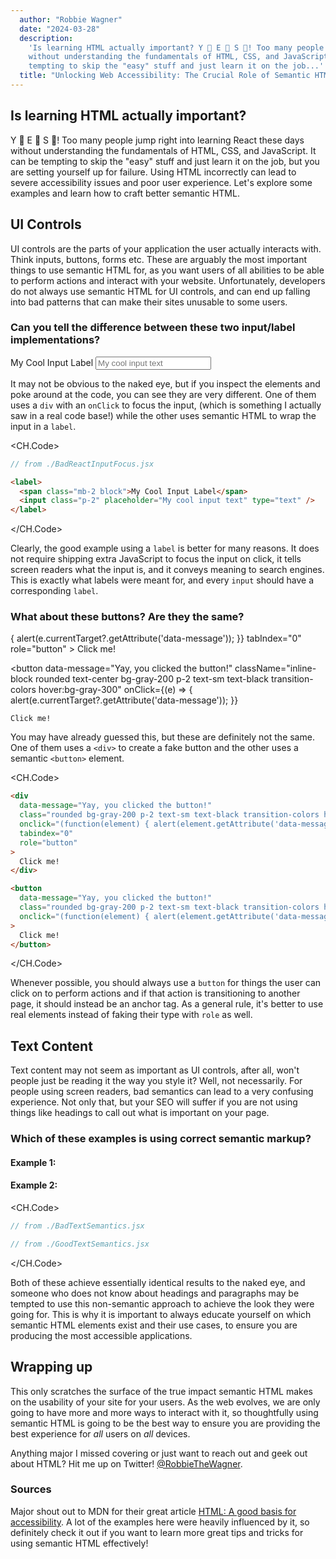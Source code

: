 ```yaml
---
  author: "Robbie Wagner"
  date: "2024-03-28"
  description:
    'Is learning HTML actually important? Y 👏 E 👏 S 👏! Too many people jump right into learning React these days
    without understanding the fundamentals of HTML, CSS, and JavaScript. It can be
    tempting to skip the "easy" stuff and just learn it on the job...'
  title: "Unlocking Web Accessibility: The Crucial Role of Semantic HTML in Inclusive Design"
---
```





## Is learning HTML actually important?

Y 👏 E 👏 S 👏! Too many people jump right into learning React these days
without understanding the fundamentals of HTML, CSS, and JavaScript. It can be
tempting to skip the "easy" stuff and just learn it on the job, but you are
setting yourself up for failure. Using HTML incorrectly can lead to severe
accessibility issues and poor user experience. Let's explore some examples and
learn how to craft better semantic HTML.

## UI Controls

UI controls are the parts of your application the user actually interacts with.
Think inputs, buttons, forms etc. These are arguably the most important things
to use semantic HTML for, as you want users of all abilities to be able to
perform actions and interact with your website. Unfortunately, developers do not
always use semantic HTML for UI controls, and can end up falling into bad
patterns that can make their sites unusable to some users.

### Can you tell the difference between these two input/label implementations?

<div className="not-prose mb-4 py-4 grid grid-cols-1 gap-4 lg:grid-cols-2">
  <div>
    <BadReactInputFocus />
  </div>

  <div>
    <label>
      <span className="mb-2 block">My Cool Input Label</span>
      <input className="border p-2" placeholder="My cool input text" type="text"/>
    </label>
  </div>
</div>

It may not be obvious to the naked eye, but if you inspect the elements and poke
around at the code, you can see they are very different. One of them uses a
`div` with an `onClick` to focus the input, (which is something I actually saw
in a real code base!) while the other uses semantic HTML to wrap the input in a
`label`.

<CH.Code>
```jsx BadReactInputFocus.jsx
// from ./BadReactInputFocus.jsx
```

```html accessible-html-input.html
<label>
  <span class="mb-2 block">My Cool Input Label</span>
  <input class="p-2" placeholder="My cool input text" type="text" />
</label>
```

</CH.Code>

Clearly, the good example using a `label` is better for many reasons. It does
not require shipping extra JavaScript to focus the input on click, it tells
screen readers what the input is, and it conveys meaning to search engines. This
is exactly what labels were meant for, and every `input` should have a
corresponding `label`.

### What about these buttons? Are they the same?

<div className="not-prose mb-4 py-4 grid grid-cols-1 gap-8 lg:grid-cols-2">
  <div
    data-message="Yay, you clicked the button!"
    className="inline-block text-center rounded bg-gray-200 p-2 text-sm text-black transition-colors hover:bg-gray-300"
    onClick={(e) => {
      alert(e.currentTarget?.getAttribute('data-message'));
    }}
    tabIndex="0"
    role="button"
  >
    Click me!
  </div>

  <button
    data-message="Yay, you clicked the button!"
    className="inline-block rounded text-center bg-gray-200 p-2 text-sm text-black transition-colors hover:bg-gray-300"
    onClick={(e) => {
      alert(e.currentTarget?.getAttribute('data-message'));
    }}
  >
    Click me!
  </button>
</div>

You may have already guessed this, but these are definitely not the same. One of
them uses a `<div>` to create a fake button and the other uses a semantic
`<button>` element.

<CH.Code>
```html fake-buttons.html
<div
  data-message="Yay, you clicked the button!"
  class="rounded bg-gray-200 p-2 text-sm text-black transition-colors hover:bg-gray-300"
  onclick="(function(element) { alert(element.getAttribute('data-message')); })(this)"
  tabindex="0"
  role="button"
>
  Click me!
</div>
```

```html semantic-buttons.html
<button
  data-message="Yay, you clicked the button!"
  class="rounded bg-gray-200 p-2 text-sm text-black transition-colors hover:bg-gray-300"
  onclick="(function(element) { alert(element.getAttribute('data-message')); })(this)"
>
  Click me!
</button>
```

</CH.Code>

Whenever possible, you should always use a `button` for things the user can
click on to perform actions and if that action is transitioning to another page,
it should instead be an anchor tag. As a general rule, it's better to use real
elements instead of faking their type with `role` as well.

## Text Content

Text content may not seem as important as UI controls, after all, won't people
just be reading it the way you style it? Well, not necessarily. For people using
screen readers, bad semantics can lead to a very confusing experience. Not only
that, but your SEO will suffer if you are not using things like headings to call
out what is important on your page.

### Which of these examples is using correct semantic markup?

<div class="not-prose grid gap-4 lg:grid-cols-2">
  <div>
    <h4 className="font-bold mb-2">Example 1:</h4>
    <BadTextSemantics />
   
  </div>

  <div>
    <h4 className="font-bold mb-2">Example 2:</h4>
    <GoodTextSemantics />
  </div>
</div>

<CH.Code>
```jsx BadTextSemantics.jsx
// from ./BadTextSemantics.jsx
```

```jsx GoodTextSemantics.jsx
// from ./GoodTextSemantics.jsx
```

</CH.Code>

Both of these achieve essentially identical results to the naked eye, and
someone who does not know about headings and paragraphs may be tempted to use
this non-semantic approach to achieve the look they were going for. This is why
it is important to always educate yourself on which semantic HTML elements exist
and their use cases, to ensure you are producing the most accessible
applications.

## Wrapping up

This only scratches the surface of the true impact semantic HTML makes on the
usability of your site for your users. As the web evolves, we are only going to
have more and more ways to interact with it, so thoughtfully using semantic HTML
is going to be the best way to ensure you are providing the best experience for
_all_ users on _all_ devices.

Anything major I missed covering or just want to reach out and geek out about
HTML? Hit me up on Twitter!
[@RobbieTheWagner](https://twitter.com/RobbieTheWagner).

### Sources

Major shout out to MDN for their great article
[HTML: A good basis for accessibility](https://developer.mozilla.org/en-US/docs/Learn/Accessibility/HTML).
A lot of the examples here were heavily influenced by it, so definitely check it
out if you want to learn more great tips and tricks for using semantic HTML
effectively!
